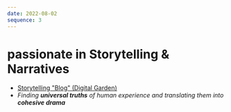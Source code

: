 ```yaml
---
date: 2022-08-02
sequence: 3
---
```




# <Caps><Icon name="lucide:flame" />passionate in</Caps> Storytelling & Narratives

- <Icon name="lucide:globe" /> [Storytelling "Blog" (Digital Garden)](/garden)
- <Icon name="lucide:key" /> *Finding **universal truths** of human experience and translating them into **cohesive drama***